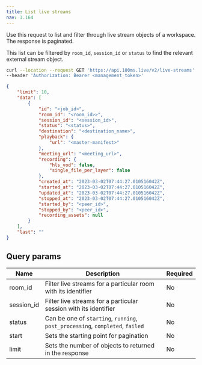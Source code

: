 ```yaml
---
title: List live streams
nav: 3.164
---
```


Use this request to list and filter through live stream objects of a workspace. The response is paginated.

This list can be filtered by `room_id`, `session_id` or `status` to find the relevant external stream object.

<GetRequest title="https://api.100ms.live/v2/live-streams" />
<Request id="req-0">

```bash
curl --location --request GET 'https://api.100ms.live/v2/live-streams' \
--header 'Authorization: Bearer <management_token>'
```

</Request>

<ResponseBox id="res-0" status="200 OK">

```json
{
    "limit": 10,
    "data": [
        {
            "id": "<job_id>",
            "room_id": "<room_id>>",
            "session_id": "<session_id>",
            "status": "<status>",
            "destination": "<destination_name>",
            "playback": {
                "url": "<master-manifest>"
            },
            "meeting_url": "<meeting_url>",
            "recording": {
                "hls_vod": false,
                "single_file_per_layer": false
            },
            "created_at": "2023-03-02T07:44:27.010516042Z",
            "started_at": "2023-03-02T07:44:27.010516042Z",
            "updated_at": "2023-03-02T07:44:27.010516042Z",
            "stopped_at": "2023-03-02T07:44:27.010516042Z",
            "started_by": "<peer_id>",
            "stopped_by": "<peer_id>",
            "recording_assets": null
        }
    ],
    "last": ""
}
```

</ResponseBox>

## Query params

| Name   | Description | Required |
| ------ | -------- | ------- |
| room_id | Filter live streams for a particular room with its identifier | No |
| session_id | Filter live streams for a particular session with its identifier | No |
| status | Can be one of `starting`, `running`, `post_processing`, `completed`, `failed` | No |
| start | Sets the starting point for pagination | No |
| limit | Sets the number of objects to returned in the response | No |
